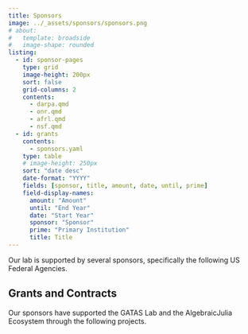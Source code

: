 ```yaml
---
title: Sponsors 
image: ../_assets/sponsors/sponsors.png
# about:
#   template: broadside
#   image-shape: rounded
listing:
  - id: sponsor-pages
    type: grid
    image-height: 200px
    sort: false
    grid-columns: 2
    contents:
      - darpa.qmd
      - onr.qmd
      - afrl.qmd
      - nsf.qmd
  - id: grants
    contents: 
      - sponsors.yaml
    type: table
    # image-height: 250px
    sort: "date desc"
    date-format: "YYYY"
    fields: [sponsor, title, amount, date, until, prime]
    field-display-names: 
      amount: "Amount"
      until: "End Year"
      date: "Start Year"
      sponsor: "Sponsor"
      prime: "Primary Institution"
      title: Title
---
```


:::{#hero-heading}

Our lab is supported by several sponsors, specifically the following US Federal Agencies.
:::

:::{#sponsor-pages}
:::

## Grants and Contracts

Our sponsors have supported the GATAS Lab and the AlgebraicJulia Ecosystem through the following projects.

:::{#grants}
:::